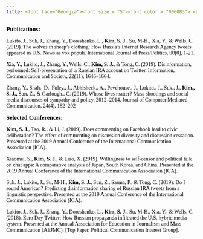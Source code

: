 ---
title: <font face="Georgia"><font size = "5"><font color = "0060B3"> <b> | Research </b> </font>
---


<font face="Georgia"><font color = "#000000"> <span style='font-size: 16px'> <b> Publications: </b>

<font face="Georgia"><font color = "#000000"> <span style='font-size: 14px'> Lukito, J., Suk, J., Zhang, Y., Doreshenko, L., <b> Kim, S. J.</b>, Su, M-H., Xia, Y., & Wells, C.(2019). The wolves in sheep’s clothing: How Russia’s Internet Research Agency tweets appeared in U.S. News as vox populi. International Journal of Press/Politics, 00(0), 1-21. </font>

<font face="Georgia"><font color = "#000000"> <span style='font-size: 14px'> Xia, Y., Lukito, J., Zhang, Y., Wells, C., <b> Kim, S. J.</b>, & Tong, C. (2019). Disinformation, performed: Self-presentation of a Russian IRA account on Twitter. Information, Communication and Society, 22(11), 1646–1664. </font>

<font face="Georgia"><font color = "#000000"> <span style='font-size: 14px'> Zhang, Y., Shah., D., Foley., J., Abhisheck., A., Pevehouse., J., Lukito., J., Suk., J., <b> Kim., S. J.,</b> Sun, Z., & Garlough., C. (2019). Whose lives matter? Mass shootings and social media discourses of sympathy and policy, 2012–2014. Journal of Computer Mediated Communication, 24(4), 182–202 </font>

<font face="Georgia"><font color = "#000000"> <span style='font-size: 16px'> <b> Selected Conferences: </b>

<font face="Georgia"><font color = "#000000"> <span style='font-size: 14px'> <b> Kim, S. J.</b>, Tao, R., & Li, J. (2019). Does commenting on Facebook lead to civic deliberation? The effect of commenting on discussion diversity and discussion
cessation. Presented at the 2019 Annual Conference of the International
Communication Association (ICA).</font>

<font face="Georgia"><font color = "#000000"> <span style='font-size: 14px'> Xiaomei, S.,<b> Kim, S. J.</b>, & Liao, X. (2019). Willingness to self-censor and political talk on chat apps: A comparative analysis of Japan, South Korea, and China. Presented at the 2019 Annual Conference of the International Communication Association (ICA).</font>

<font face="Georgia"><font color = "#000000"> <span style='font-size: 14px'> Suk. J., Lukito, J., Su, M-H.,  <b> Kim, S. J.</b>, Sun, Z., Sarma, P., & Tong, C. (2019). Do I sound American? Predicting disinformation sharing of Russian IRA tweets from a linguistic perspective. Presented at the 2019 Annual Conference of the International Communication Association (ICA). </font> 

<font face="Georgia"><font color = "#000000"> <span style='font-size: 14px'> Lukito, J., Suk, J., Zhang, Y., Doreshenko, L., <b> Kim, S. J.</b>, Su, M-H., Xia, Y., & Wells, C. (2018). Zero Day Twitter: How Russian propaganda infiltrated the U.S. hybrid
media system. Presented at the Annual Association for Education in Journalism and
Mass Communication (AEJMC). [Top Paper, Political Communication Interest
Group].</font>